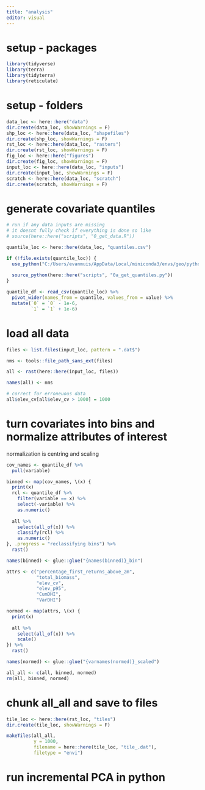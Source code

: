 ```yaml
---
title: "analysis"
editor: visual
---
```


# setup - packages

```r
library(tidyverse)
library(terra)
library(tidyterra)
library(reticulate)
```

# setup - folders

```r
data_loc <- here::here("data")
dir.create(data_loc, showWarnings = F)
shp_loc <- here::here(data_loc, "shapefiles")
dir.create(shp_loc, showWarnings = F)
rst_loc <- here::here(data_loc, "rasters")
dir.create(rst_loc, showWarnings = F)
fig_loc <- here::here("figures")
dir.create(fig_loc, showWarnings = F)
input_loc <- here::here(data_loc, "inputs")
dir.create(input_loc, showWarnings = F)
scratch <- here::here(data_loc, "scratch")
dir.create(scratch, showWarnings = F)
```

# generate covariate quantiles

```r
# run if any data inputs are missing
# it doesnt fully check if everything is done so like
# source(here::here("scripts", "0_get_data.R"))

quantile_loc <- here::here(data_loc, "quantiles.csv")

if (!file.exists(quantile_loc)) {
  use_python("C:/Users/evanmuis/AppData/Local/miniconda3/envs/geo/python.exe")
  
  source_python(here::here("scripts", "0a_get_quantiles.py"))
}

quantile_df <- read_csv(quantile_loc) %>%
  pivot_wider(names_from = quantile, values_from = value) %>%
  mutate(`0` = `0` - 1e-6,
         `1` = `1` + 1e-6)
```

# load all data

```r
files <- list.files(input_loc, pattern = ".dat$")

nms <- tools::file_path_sans_ext(files)

all <- rast(here::here(input_loc, files))

names(all) <- nms

# correct for erroneuous data
all$elev_cv[all$elev_cv > 1000] = 1000
```

# turn covariates into bins and normalize attributes of interest

normalization is centring and scaling

```r
cov_names <- quantile_df %>%
  pull(variable)

binned <- map(cov_names, \(x) {
  print(x)
  rcl <- quantile_df %>%
    filter(variable == x) %>%
    select(-variable) %>%
    as.numeric()
  
  all %>%
    select(all_of(x)) %>%
    classify(rcl) %>%
    as.numeric()
}, .progress = "reclassifying bins") %>%
  rast()

names(binned) <- glue::glue("{names(binned)}_bin")
```

```r
attrs <- c("percentage_first_returns_above_2m",
           "total_biomass",
           "elev_cv",
           "elev_p95",
           "CumDHI",
           "VarDHI")

normed <- map(attrs, \(x) {
  print(x)
  
  all %>%
    select(all_of(x)) %>%
    scale()
}) %>%
  rast()

names(normed) <- glue::glue("{varnames(normed)}_scaled")

all_all <- c(all, binned, normed)
rm(all, binned, normed)
```

# chunk all_all and save to files

```r
tile_loc <- here::here(rst_loc, "tiles")
dir.create(tile_loc, showWarnings = F)

makeTiles(all_all, 
          y = 1000, 
          filename = here::here(tile_loc, "tile_.dat"),
          filetype = "envi")
```

# run incremental PCA in python
